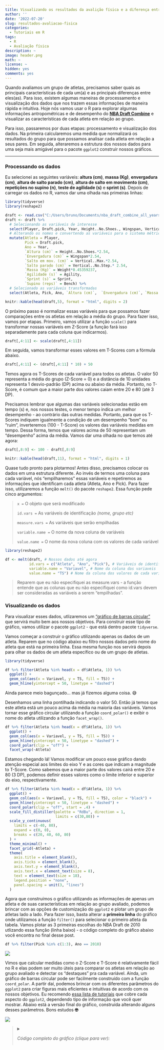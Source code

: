 ```yaml
---
title: Visualizando os resultados da avalição física e a diferença entre atletas no RStudio
author: ''
date: '2022-07-20'
slug: resultados-avaliacao-fisica
categories:
  - Tutoriais em R
tags:
  - R
  - Avaliação física
description: ~
image: header.png
math: ~
license: ~
hidden: yes
comments: yes
---
```


Quando avaliamos um grupo de atletas, precisamos saber quais as principais características de cada um(a) e as principais diferenças entre eles(as). Para isso, existem algumas maneiras de processamento e visualização dos dados que nos trazem essas informações de maneira rápida e intuitiva. Hoje nós vamos usar o R para explorar algumas informações antropométricas e de desempenho do [**NBA Draft Combine**](https://www.nba.com/stats/draft/combine/) e visualizar as características de cada atleta em relação ao grupo.

Para isso, passaremos por duas etapas: processamento e visualização dos dados. Na primeira calcularemos uma medida que normalizará os resultados do grupo para que possamos analisar cada atleta em relação a seus pares. Em seguida, alteraremos a estrutura dos nossos dados para uma seja mais amigável para o pacote `ggplot2` construir nossos gráficos.

------------------------------------------------------------------------

### Processando os dados

Eu selecionei as seguintes variáveis: **altura (cm)**, **massa (Kg)**, **envergadura (cm)**, **altura de salto parado (cm)**, **altura de salto em movimento (cm)**, **repetições no supino (n)**, **teste de agilidade (s)** e **sprint (s)**. Depois de carregar os dados no R, vamos dar uma olhada nas primeiras linhas:

```r

library(tidyverse)
library(reshape2)

draft <- read.csv("C:/Users/bruno/Documents/nba_draft_combine_all_years.csv")
draft <- draft %>%
  # Selecionando as variáveis de interesse
  select(Player, Draft.pick, Year, Height..No.Shoes., Wingspan, Vertical..Max., Vertical..No.Step., Weight, Bench, Agility, Sprint) %>%
  # Alterando os nomes e convertendo as variáveis para o sistema métrico
  mutate(Atleta = Player,
         Pick = Draft.pick,
         Ano = Year,
         `Altura (cm)` = Height..No.Shoes.*2.54,
         `Envergadura (cm)` = Wingspan*2.54,
         `Salto em mov. (cm)` = Vertical..Max.*2.54,
         `Salto parado (cm)` = Vertical..No.Step.* 2.54,
         `Massa (Kg)` = Weight*0.45359237,
         `Agilidade (s)` = Agility,
         `Sprint (s)` = Sprint,
         `Supino (reps)` = Bench) %>%
  # Selecionado as variáveis transformadas
  select(Atleta, Pick, Ano, `Altura (cm)`,  `Envergadura (cm)`, `Massa (Kg)`, `Supino (reps)`, `Agilidade (s)`,  `Sprint (s)`, `Salto em mov. (cm)`, `Salto parado (cm)`)
```

```r
knitr::kable(head(draft,5), format = "html", digits = 2)
```

O próximo passo é normalizar essas variáveis para que possamos fazer comparações entre os atletas em relação a média do grupo. Para fazer isso, vamos por etapas. Primeiro, vamos utilizar a função `scale()` para transformar nossas variáveis em Z-Score (a função fará isso separadamente para cada coluna que indicarmos).

```r
draft[,4:11] <- scale(draft[,4:11])
```

Em seguida, vamos transformar esses valores em T-Scores com a fórmula abaixo.

```r
draft[,4:11] <- (draft[,4:11] * 10) + 50
```

Temos agora os T-Scores de cada variável para todos os atletas. O valor 50 representa a média do grupo (Z-Score = 0) e a distância de 10 unidades representa 1 desvio-padrão (DP) acima ou abaixo da média. Portanto, no T-Score, é comum que a maior parte dos valores caiam entre 20 e 80 (até 3 DP).

Precisamos lembrar que algumas das variáveis selecionadas estão em tempo (s) e, nos nossos testes, o menor tempo indica um melhor desempenho - ao contrário das outras medidas. Portanto, para que os T-Scores indiquem igualmente a condição de um desempenho "bom" ou "ruim", inverteremos (100 - T-Score) os valores das variáveis medidas em tempo. Dessa forma, temos que valores acima de 50 representam um "desempenho" acima da média. Vamos dar uma olhada no que temos até agora:

```r
draft[,8:9] <- 100 - draft[,8:9]
```

```r
knitr::kable(head(draft,11), format = "html", digits = 1)
```

Quase tudo pronto para plotarmos! Antes disso, precisamos colocar os dados em uma estrutura diferente. Ao invés de termos uma coluna para cada variável, nós "empilharemos" essas variáveis e repetiremos as informações que identificam cada atleta (Atleta, Ano e Pick). Para fazer isso, utilizaremos a função `melt()` do pacote `reshape2`. Essa função pede cinco argumentos:

> `x =` O objeto que será modificado
>
> `id.vars =` As variáveis de identificação *(nome, grupo etc)*
>
> `measure.vars =` As variáveis que serão empilhadas
>
> `variable.name =` O nome da nova coluna de variáveis
>
> `value.name =` O nome da nova coluna com os valores de cada variável

```r
library(reshape2)

df <- melt(draft, # Nossos dados até agora
           id.vars = c("Atleta", "Ano", "Pick"), # Variáveis de identificação
           variable.name = "Variavel", # Nome da coluna das variaveis
           value.name = "TS") # Nome da coluna dos valores de cada variavel
```

> Reparem que eu não especifiquei as measure.vars - a função entende que as colunas que eu não especifiquei como id.vars devem ser consideradas as variáveis a serem "empilhadas".

### Visualizando os dados

Para visualizar esses dados, utlizaremos um ["gráfico de barras circular"](https://r-graph-gallery.com/web-circular-barplot-with-R-and-ggplot2.html) que servirá muito bem aos nossos objetivos. Para construir esse tipo de gráfico, vamos utilizar o pacote `ggplot2` - que está dentro pacote `tidyverse`.

Vamos começar a construir o gráfico utilizando apenas os dados de um atleta. Reparem que no código abaixo eu filtro nossos dados pelo nome do atleta que está na primeira linha. Essa mesma função nos servirá depois para olhar os dados de um atleta específico ou de um grupo de atletas.

```r
library(tidyverse)

df %>% filter(Atleta %in% head(x = df$Atleta, 1)) %>%
  ggplot() +
  geom_col(aes(x = Variavel, y = TS, fill = TS)) +
  geom_hline(yintercept = 50, linetype = "dashed")
```

Ainda parece meio bagunçado... mas já fizemos alguma coisa. 😅

Desenhamos uma linha pontilhada indicando o valor 50. Então já temos que este atleta está um pouco acima da média na maioria das variáveis. Vamos tornar esse gráfico circular utilizando a função `coord_polar()` e exibir o nome do atleta utilizando a função `facet_wrap()`.

```r

df %>% filter(Atleta %in% head(x = df$Atleta, 1)) %>%
  ggplot() +
  geom_col(aes(x = Variavel, y = TS, fill = TS)) +
  geom_hline(yintercept = 50, linetype = "dashed") +
  coord_polar(clip = "off") +
  facet_wrap(~Atleta)
```

Estamos chegando lá! Vamos modificar um pouco esse gráfico dando atenção especial aos limites do eixo Y e as cores que indicam a magnitude to T-Score. Como sabemos que a maior parte dos valores cairá entre 20 e 80 (3 DP), podemos definir esses valores como o limite inferior e superior do eixo, respectivamente.

```r
df %>% filter(Atleta %in% head(x = df$Atleta, 1)) %>%
  ggplot() +
  geom_col(aes(x = Variavel, y = TS, fill = TS), color = "black") +
  geom_hline(yintercept = 50, linetype = "dashed") +
  coord_polar(clip = "off", start = .4) +
  scale_fill_distiller(palette = "RdBu", direction = 1,
                       limits = c(30,80)) +
  scale_y_continuous(
    limits = c(-40, 80),
    expand = c(0, 0),
    breaks = c(20, 40, 60, 80)
  ) + 
  theme_minimal() +
  facet_grid(~Atleta) +
  theme(
    axis.title = element_blank(),
    axis.ticks = element_blank(),
    axis.text.y = element_blank(),
    axis.text.x = element_text(size = 8),
    text = element_text(size = 18),
    legend.position = "none",
    panel.spacing = unit(3, "lines")
  )
```

Agora que construímos o gráfico utilizando as informações de apenas um atleta e de suas características em relação ao grupo avaliado, podemos brincar com as opções de customização do `ggplot2` e plotar um grupo de atletas lado a lado. Para fazer isso, basta alterar a **primeira linha** do gráfico onde utilizamos a função `filter()` para selecionar o primeiro atleta da tabela. Vamos plotar as 3 primeiras escolhas do NBA Draft de 2010 utlizando essa função (linha baixo) - o código completo do gráfico abaixo você encontra no final desse post.

```r
df %>% filter(Pick %in% c(1:3), Ano == 2010)
```

![](plot2.png)

Vimos que calcular medidas como o Z-Score e T-Score é relativamente fácil no R e elas podem ser muito úteis para comparar os atletas em relação ao grupo avaliado e detectar os "destaques" pra cada variável. Ainda, um gráfico de barras circular pode ser facilmente construído com a função `coord_polar`. A partir daí, podemos brincar com os diferentes parâmetros do `ggplot2` para criar figuras mais eficientes e intuitivas de acordo com os nossos objetivos. Eu recomendo [essa lista de tutoriais](http://r-statistics.co/Top50-Ggplot2-Visualizations-MasterList-R-Code.html) que cobre cada aspecto do `ggplot2`, dependendo tipo de informação que você quer mostrar. Abaixo está a versão final do gráfico, construída alterando alguns desses parâmetros. Bons estudos **🤓**

![](plot.png)

> <details>
>
> <summary>
>
> *Código completo do gráfico (clique para ver):*
>
> </summary>
>
> ```{r}
> library(forcats)
> >
> pick.labs = c("Pick #1", "Pick #2", "Pick #3")
> names(pick.labs) <- c(1,2,3)
> >
> df %>% filter(Pick %in% c(1:3), Ano == 2010) %>%
>   ggplot() +
>   geom_col(aes(x = Variavel, y = TS, fill = TS), color = "black") +
>   geom_hline(yintercept = 50, linetype = "dashed") +
>   coord_polar(clip = "off", start = .4) +
>   
>   
>   scale_fill_distiller(palette = "RdBu", direction = 1,
>                        limits = c(30,70),
>                        labels = c("Abaixo da média", " ", " ", " ", "Acima da média")) +
>   scale_y_continuous(
>     limits = c(-40, 80),
>     expand = c(0, 0),
>     breaks = c(20, 40, 60, 80)) + 
>   
>   scale_x_discrete(labels=c("Envergadura (cm)" = "Env. (cm)", 
>                             "Salto em mov. (cm)" = "Salto em \n mov. (cm)",
>                             "Salto parado (cm)" = "Salto\nparado(cm)")) +
>   
>   theme_minimal() +
>   
>   facet_wrap(~fct_relevel(Atleta, 'John Wall', 'Evan Turner', 'Derrick Favors') + Pick, 
>              nrow = 1, labeller = labeller(Pick = pick.labs)) +
>   
>   guides(fill=guide_legend(
>     label.position = 'bottom', 
>     title.position = 'top',
>     keywidth=.7,
>     label.theme = element_text(size = 8, color = "black"),
>     title.theme = element_blank(),
>     keyheight= .10,
>     default.unit="inch", 
>     title.hjust = .5,
>     title.vjust = 0,
>     label.vjust = 3,
>     nrow = 1)) +
> >
>   theme(
>     # Removendo os títulos e textos dos eixos
>     axis.title = element_blank(),
>     axis.ticks = element_blank(),
>     axis.text.y = element_blank(),
>     axis.text.x = element_text(size = 6, face = "bold", color = "black", vjust = 2),
>     text = element_text(size = 16),
>     legend.position = "bottom",
>     panel.spacing = unit(3, "lines"),
>     legend.spacing.x = unit(0, 'cm'),
>     plot.background = element_rect(fill = "white", color = "white"),
>     strip.text = element_text(size = 12, vjust = 3, face = "bold"),
>   )
> ```
>
> </details>
